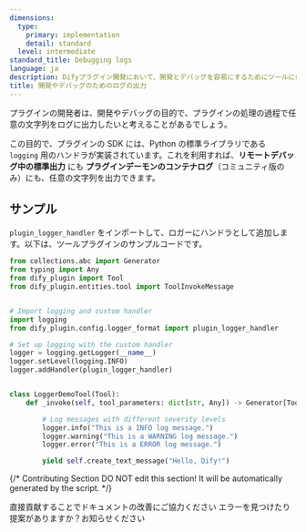 ```yaml
---
dimensions:
  type:
    primary: implementation
    detail: standard
  level: intermediate
standard_title: Debugging logs
language: ja
description: Difyプラグイン開発において、開発とデバッグを容易にするためにツールにログ出力機能を追加する方法を紹介します。
title: 開発やデバッグのためのログの出力
---
```


プラグインの開発者は、開発やデバッグの目的で、プラグインの処理の過程で任意の文字列をログに出力したいと考えることがあるでしょう。

この目的で、プラグインの SDK には、Python の標準ライブラリである `logging` 用のハンドラが実装されています。これを利用すれば、**リモートデバッグ中の標準出力** にも **プラグインデーモンのコンテナログ**（コミュニティ版のみ）にも、任意の文字列を出力できます。

## サンプル

`plugin_logger_handler` をインポートして、ロガーにハンドラとして追加します。以下は、ツールプラグインのサンプルコードです。

```python
from collections.abc import Generator
from typing import Any
from dify_plugin import Tool
from dify_plugin.entities.tool import ToolInvokeMessage


# Import logging and custom handler
import logging
from dify_plugin.config.logger_format import plugin_logger_handler

# Set up logging with the custom handler
logger = logging.getLogger(__name__)
logger.setLevel(logging.INFO)
logger.addHandler(plugin_logger_handler)


class LoggerDemoTool(Tool):
    def _invoke(self, tool_parameters: dict[str, Any]) -> Generator[ToolInvokeMessage]:

        # Log messages with different severity levels
        logger.info("This is a INFO log message.")
        logger.warning("This is a WARNING log message.")
        logger.error("This is a ERROR log message.")

        yield self.create_text_message("Hello, Dify!")
```

{/*
Contributing Section
DO NOT edit this section!
It will be automatically generated by the script.
*/}

<CardGroup cols="2">
    <Card
        title="このページを編集する"
        icon="pen-to-square"
        href="https://github.com/langgenius/dify-docs-mintlify/edit/main/plugin-dev-ja/0222-debugging-logs.mdx"
    >
        直接貢献することでドキュメントの改善にご協力ください
    </Card>
    <Card
        title="問題を報告する"
        icon="github"
        href="https://github.com/langgenius/dify-docs-mintlify/issues/new?title=ドキュメントの問題%3A%20debugging-l&body=%23%23%20問題の説明%0A%3C%21--%20発見した問題について簡単に説明してください%20--%3E%0A%0A%23%23%20ページリンク%0Ahttps%3A%2F%2Fgithub.com%2Flanggenius%2Fdify-docs-mintlify%2Fblob%2Fmain%2Fplugin-dev-ja%2F0222-debugging-logs.mdx%0A%0A%23%23%20提案される変更%0A%3C%21--%20特定の変更案がある場合は、ここで説明してください%20--%3E%0A%0A%3C%21--%20ドキュメントの品質向上にご協力いただきありがとうございます！%20--%3E"
    >
        エラーを見つけたり提案がありますか？お知らせください
    </Card>
</CardGroup>
